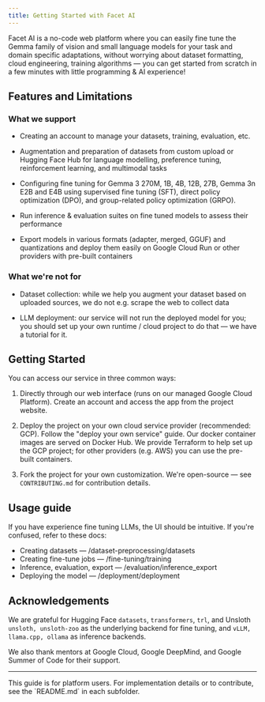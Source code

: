 ```yaml
---
title: Getting Started with Facet AI
---
```


Facet AI is a no-code web platform where you can easily fine tune the Gemma family of vision and small language models for your task and domain specific adaptations, without worrying about dataset formatting, cloud engineering, training algorithms — you can get started from scratch in a few minutes with little programming & AI experience!

## Features and Limitations

### What we support

- Creating an account to manage your datasets, training, evaluation, etc.

- Augmentation and preparation of datasets from custom upload or Hugging Face Hub for language modelling, preference tuning, reinforcement learning, and multimodal tasks

- Configuring fine tuning for Gemma 3 270M, 1B, 4B, 12B, 27B, Gemma 3n E2B and E4B using supervised fine tuning (SFT), direct policy optimization (DPO), and group-related policy optimization (GRPO).

- Run inference & evaluation suites on fine tuned models to assess their performance

- Export models in various formats (adapter, merged, GGUF) and quantizations and deploy them easily on Google Cloud Run or other providers with pre-built containers

### What we're not for

- Dataset collection: while we help you augment your dataset based on uploaded sources, we do not e.g. scrape the web to collect data

- LLM deployment: our service will not run the deployed model for you; you should set up your own runtime / cloud project to do that — we have a tutorial for it.

## Getting Started

You can access our service in three common ways:

1. Directly through our web interface (runs on our managed Google Cloud Platform). Create an account and access the app from the project website.

2. Deploy the project on your own cloud service provider (recommended: GCP). Follow the "deploy your own service" guide. Our docker container images are served on Docker Hub. We provide Terraform to help set up the GCP project; for other providers (e.g. AWS) you can use the pre-built containers.

3. Fork the project for your own customization. We're open-source — see `CONTRIBUTING.md` for contribution details.

## Usage guide

If you have experience fine tuning LLMs, the UI should be intuitive. If you're confused, refer to these docs:

- Creating datasets — /dataset-preprocessing/datasets
- Creating fine-tune jobs — /fine-tuning/training
- Inference, evaluation, export — /evaluation/inference_export
- Deploying the model — /deployment/deployment

## Acknowledgements

We are grateful for Hugging Face `datasets`, `transformers`, `trl`, and Unsloth `unsloth, unsloth-zoo` as the underlying backend for fine tuning, and `vLLM, llama.cpp, ollama` as inference backends.

We also thank mentors at Google Cloud, Google DeepMind, and Google Summer of Code for their support.

---


<Callout title="Developer docs" type="info">
  This guide is for platform users. For implementation details or to contribute,
  see the `README.md` in each subfolder.
</Callout>
